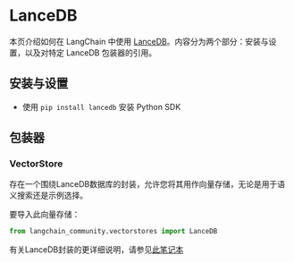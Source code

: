 # LanceDB

本页介绍如何在 LangChain 中使用 [LanceDB](https://github.com/lancedb/lancedb)。内容分为两个部分：安装与设置，以及对特定 LanceDB 包装器的引用。

## 安装与设置

- 使用 `pip install lancedb` 安装 Python SDK

## 包装器

### VectorStore

存在一个围绕LanceDB数据库的封装，允许您将其用作向量存储，无论是用于语义搜索还是示例选择。

要导入此向量存储：

```python
from langchain_community.vectorstores import LanceDB
```

有关LanceDB封装的更详细说明，请参见[此笔记本](/docs/integrations/vectorstores/lancedb)